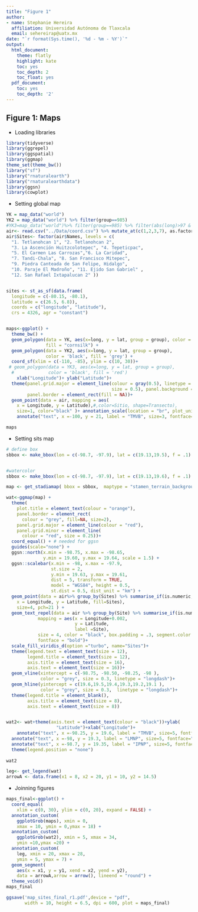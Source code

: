 ```yaml
---
title: "Figure 1"
author:
- name: Stephanie Hereira
  affiliation: Universidad Autónoma de Tlaxcala
  email: sehereirap@uatx.mx
date: "`r format(Sys.time(), '%d - %m - %Y')`"
output:
  html_document:
    theme: flatly
    highlight: kate
    toc: yes
    toc_depth: 2
    toc_float: yes
  pdf_document:
    toc: yes
    toc_depth: '2'
---
```


## Figure 1: Maps

- Loading libraries
```r
library(tidyverse)
library(ggrepel)
library(ggspatial)
library(ggmap)
theme_set(theme_bw())
library("sf")
library("rnaturalearth")
library("rnaturalearthdata")
library(ggsn)
library(cowplot)
```

- Setting global map
```r
YK = map_data("world")
YK2 = map_data("world") %>% filter(group==985)
#YK3=map_data("world")%>% filter(group==985) %>% filter(abs(long)>97 & abs(long)<103) %>% filter(abs(lat)<21 & abs(lat)>18)
air<- read.csv("../Data/coord.csv") %>% mutate_at(c(1,2,3,7), as.factor)
air$Sites<- factor(air$Names, levels = c(
  "1. Tetlanohcan 1", "2. Tetlanohcan 2",
  "3. La Ascención Huitzcolotepec", "4. Tepeticpac",
  "5. El Carmen Las Carrozas","6. La Caridad",
  "7. Tandi-Chala", "8. San Francisco Mitepec",
  "9. Piedra Canteada de San Felipe, Hidalgo",
  "10. Paraje El Madroño", "11. Ejido San Gabriel" ,
  "12. San Rafael Ixtapalucan 2" ))


sites <- st_as_sf(data.frame(
  longitude = c(-80.15, -80.1), 
  latitude = c(26.5, 6.8)), 
  coords = c("longitude", "latitude"),
  crs = 4326, agr = "constant")


maps<-ggplot() + 
  theme_bw() + 
  geom_polygon(data = YK, aes(x=long, y = lat, group = group), color = 'black', 
               fill = "cornsilk") + 
  geom_polygon(data = YK2, aes(x=long, y = lat, group = group), 
               color = 'black', fill = 'grey') +
  coord_sf(xlim = c(-110, -85), ylim = c(10, 30))+
 # geom_polygon(data = YK3, aes(x=long, y = lat, group = group), 
  #             color = 'black', fill = 'red')
    xlab("Longitude")+ ylab("Latitude")+
  theme(panel.grid.major = element_line(colour = gray(0.5), linetype = "dashed", 
                                        size = 0.5), panel.background = element_rect(fill = "aliceblue"), 
        panel.border = element_rect(fill = NA))+
  geom_point(data = air, mapping = aes(
    x = Longitude, y = Latitude),#,color=Sitio, shape=Transecto), 
    size=1, color="black" )+ annotation_scale(location = "br", plot_unit = "km")+ 
    annotate("text", x =-100, y = 21, label = "TMVB", size=3, fontface="bold")

maps
```

- Setting sits map
```r
# define box
sbbox <- make_bbox(lon = c(-98.7, -97.9), lat = c(19.13,19.5), f = .1)


#watercolor
sbbox <- make_bbox(lon = c(-98.7, -97.9), lat = c(19.13,19.6), f = .1)

map <- get_stadiamap( bbox = sbbox,  maptype = "stamen_terrain_background")

wat<-ggmap(map) + 
  theme(
    plot.title = element_text(colour = "orange"), 
    panel.border = element_rect(
      colour = "grey", fill=NA, size=2),
    panel.grid.major = element_line(colour = "red"), 
    panel.grid.minor = element_line(
      colour = "red", size = 0.25))+
  coord_equal() + # needed for ggsn
  guides(scale="none") + 
  ggsn::north(x.min = -98.75, x.max = -98.65, 
              y.min = 19.60, y.max = 19.64, scale = 1.5) + 
  ggsn::scalebar(x.min = -98, x.max = -97.9, 
                 st.size = 2,
                 y.min = 19.63, y.max = 19.61, 
                 dist = 5, transform = TRUE, 
                 model = "WGS84", height = 0.5, 
                 st.dist = 0.5, dist_unit = "km") +
  geom_point(data = air%>% group_by(Sites) %>% summarise_if(is.numeric, mean), mapping = aes(
    x = Longitude, y = Latitude, fill=Sites), 
    size=4, pch=21 ) +
  geom_text_repel(data = air %>% group_by(Site) %>% summarise_if(is.numeric, mean), 
            mapping = aes(x = Longitude+0.002,
                          y = Latitude,
                          label =Site),
            size = 4, color = "black", box.padding = .3, segment.color = NA,
            fontface = "bold")+
  scale_fill_viridis_d(option ="turbo", name="Sites")+
  theme(legend.text = element_text(size = 12),
        legend.title = element_text(size = 12),
        axis.title = element_text(size = 16),
        axis.text = element_text(size = 16))+
  geom_vline(xintercept = c(-98.75, -98.50, -98.25, -98 ),
             color = "grey", size = 0.3, linetype = "longdash")+
  geom_hline(yintercept = c(19.6,19.5,19.4,19.3,19.2,19.1 ),
             color = "grey", size = 0.3,  linetype = "longdash")+
  theme(legend.title = element_blank(),
        axis.title = element_text(size = 8),
        axis.text = element_text(size = 8))


wat2<- wat+theme(axis.text = element_text(colour = "black"))+ylab(
                   "Latitude")+xlab("Longitude")+ 
    annotate("text", x =-98.25, y = 19.6, label = "TMVB", size=5, fontface="bold")+ 
  annotate("text", x =-98, y = 19.3, label = "LMNP", size=5, fontface="bold")+ 
  annotate("text", x =-98.7, y = 19.35, label = "IPNP", size=5, fontface="bold")+
  theme(legend.position = "none")
  
wat2

leg<- get_legend(wat)
arrowA <- data.frame(x1 = 8, x2 = 20, y1 = 10, y2 = 14.5)
```

- Joinning figures
```r
maps_final<-ggplot() +
  coord_equal(
    xlim = c(0, 30), ylim = c(0, 20), expand = FALSE) +
  annotation_custom(
    ggplotGrob(maps), xmin = 0, 
    xmax = 10, ymin = 0,ymax = 18) +
  annotation_custom(
    ggplotGrob(wat2), xmin = 5, xmax = 34,
    ymin =10,ymax =20) +
  annotation_custom(
    leg, xmin = 20, xmax = 28, 
    ymin = 5, ymax = 7) +
  geom_segment(
    aes(x = x1, y = y1, xend = x2, yend = y2),
    data = arrowA,arrow = arrow(), lineend = "round") +
  theme_void()
maps_final
```


```r
ggsave('map_sites_final_r1.pdf',device = "pdf",
       width = 10, height = 6.5, dpi = 600, plot = maps_final)

```


